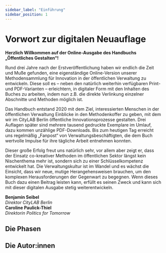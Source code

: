 ```yaml
---
sidebar_label: "Einführung"
sidebar_position: 1
---
```



# Vorwort zur digitalen Neuauflage

**Herzlich Willkommen auf der Online-Ausgabe des Handbuchs „Öffentliches Gestalten“!**

Rund drei Jahre nach der Erstveröffentlichung haben wir endlich die Zeit und Muße gefunden, eine eigenständige Online-Version unserer Methodensammlung für Innovation in der öffentlichen Verwaltung zu entwickeln. Diese soll es – neben den natürlich weiterhin verfügbaren Print- und PDF-Varianten – erleichtern, in digitaler Form mit den Inhalten des Buches zu arbeiten, indem nun z.B. die direkte Verlinkung einzelner Abschnitte und Methoden möglich ist.

Das Handbuch entstand 2020 mit dem Ziel, interessierten Menschen in der öffentlichen Verwaltung Einblicke in den Methodenkoffer zu geben, mit dem wir im CityLAB Berlin öffentliche Innovationsprozesse gestalten. Drei Auflagen später sind mehrere tausend gedruckte Exemplare im Umlauf, dazu kommen unzählige PDF-Downloads. Bis zum heutigen Tag erreicht uns regelmäßig „Fanpost“ von Verwaltungsbeschäftigten, die dem Buch wertvolle Impulse für ihre tägliche Arbeit entnehmen konnten.

Dieser große Erfolg freut uns natürlich sehr, vor allem aber zeigt er, dass der Einsatz co-kreativer Methoden im öffentlichen Sektor längst kein Nischenthema mehr ist, sondern sich zu einer Schlüsselkompetenz entwickelt hat. Die Verwaltungskultur ist im Wandel und es wächst die Einsicht, dass wir neue, mutige Herangehensweisen brauchen, um den komplexen Herausforderungen der Gegenwart zu begegnen. Wenn dieses Buch dazu einen Beitrag leisten kann, erfüllt es seinen Zweck und kann sich mit dieser digitalen Ausgabe stetig weiterentwickeln.

<div className="mt-8 flex flex-wrap gap-x-12 gap-y-6">
  <div>
    <b>Benjamin Seibel</b> <br />
    <i>Direktor CityLAB Berlin</i>
  </div>
  <div>
    <b>Caroline Paulick-Thiel</b> <br />
    <i>Direktorin Politics for Tomorrow</i>
  </div>
</div>

## Die Phasen

<PhasesOverview className="!mt-3 lg:!mt-7 mb-20" />

## Die Autor:innen

<div
  className={clsx(
    "!mt-7 md:!mt-12 pb-20",
    "grid grid-cols-1 gap-y-7 md:gap-y-16"
  )}
>
  <PersonCard
    name="Caroline Paulick-Thiel"
    description="Als Direktorin von Politics for Tomorrow und Mitbegründerin der Creative Bureaucracy Festival Academy, setze ich mich für das kreative Beantworten konkreter öffentlicher Fragestellungen ein. Für mich ist das Buch eine belastbare Brücke zwischen Theorie und Praxis, um öffentliche Innovationsprozesse eigenständig und verantwortungsvoll zu gestalten."
    imageUrl="/img/portrait-cpt.webp"
  />
  <PersonCard
    name="Joshua Pacheco"
    description="Kollaboration und Partizipation bei der Gestaltung für öffentliche Interessen zu ermöglichen, beschäftigte mich als Service Designer im CityLAB Berlin. Um beim Navigieren durch die komplexen Herausforderungen zu nachhaltigen und wirkungsvollen Ergebnissen zu gelangen, sind verschiedene Ansätze möglich – dieses Buch ist einer der vielversprechenden."
    imageUrl="/img/portrait-jp.webp"
  />
  <PersonCard
    name="Henrike Arlt"
    description="Wie können Veränderungen ermöglicht werden, wenn der zentrale Erfolgsfaktor von Verwaltung seit Jahrzehnten Beständigkeit lautet? Als Innovationsagentin und Beraterin im Inhouse Consulting der Bundesagentur für Arbeit versuche ich dieses Leitmotiv auf den Kopf zu stellen und neu zu interpretieren. Meine wichtigsten Erkenntnisse auf dem bisherigen Weg sind in dieses Buch eingeflossen."
    imageUrl="/img/portrait-ra.webp"
  />
  <PersonCard
    name="Andrej Balaz"
    description="Von Huch? zu Aha! Die Reise von Innovationsfragen über Erkenntnisgewinnung bis hin zur Kreation besserer Dienstleistungen beschäftigt mich als Service Designer seit mehr als 8 Jahren. Das Handbuch sehe ich als den perfekten Katalysator, um bereits heute Neues auszuprobieren – damit die bessere Welt von morgen nicht länger auf uns warten muss."
    imageUrl="/img/portrait-ab.webp"
  />
  <PersonCard
    name="Andrea Ramírez Sabat"
    description="Als Designerin weiß ich, wie wichtig es ist, über einen zuverlässigen Satz von Werkzeugen und Methoden zu verfügen, mit denen sich Teams auf eine Innovationsreise begeben können. Ich bin davon überzeugt, dass dieses Buch mehr als nur eine Anleitung für diejenigen ist, die im öffentlichen Sektor etwas bewirken wollen. Es kann den langfristigen Kompetenzaufbau in der öffentlichen Verwaltung unterstützen."
    imageUrl="/img/portrait-ars.webp"
  />
  <PersonCard
    name="Bettina Köbler"
    description="Als Service Designerin und Dozentin begleite ich multidisziplinäre Teams, einen unvoreingenommenen und radikal nutzerzentrierten Blick auf die Gestaltung dessen zu entwickeln, was sein könnte. Mit dem Handbuch möchte ich dazu befähigen Innovationsprozesse in der öffentlichen Verwaltung zu etablieren und sich bei der Bewältigung gesellschaftlicher Herausforderungen von den Bedürfnissen der Bürger:innen leiten zu lassen."
    imageUrl="/img/portrait-bk.webp"
  />
</div>

